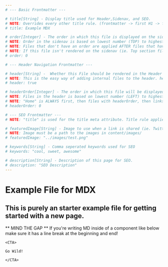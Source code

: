 ```yaml
---
# --- Basic Frontmatter --- 

# title[String] - Display title used for Header,Sidenav, and SEO. 
# NOTE: Overrides every other title rule. (frontmatter -> first H1 -> filename) 
# title: Example MDX 

# order[Integer] - The order in which this file is displayed on the sidenav.
# NOTE: Order in the sidenav is based on lowest number (TOP) to highest (BOTTOM).
# NOTE: Files that don't have an order are applied AFTER files that have order in alphabetical order.
# NOTE: If this file isn't rendered on the sidenav (ie. Top section files) this won't matter.
# order: 0

# --- Header Navigation Frontmatter ---

# header[String] -  Whether this File should be rendered in the Header Navigation.
# NOTE: This is the easy way of adding internal files to the header. header.mdx gets applied AFTER these.
# header: true

# headerOrder[Integer] - The order in which this file will be displayed on the header. 
# NOTE: Files in the header is based on lowest number (LEFT) to highest (RIGHT).
# NOTE: "Home" is ALWAYS first, then files with headerOrder, then links in header.mdx.
# headerOrder: 0

# --- SEO Frontmatter ---
# NOTE: "title" is used for the title meta attribute. Title rule applies.

# featuredImage[String] - Image to use when a link is shared (ie. Twitter/Facebook)
# NOTE: Image must be a path to the images in content/images/
# featuredImage: "../images/test.png"

# keywords[String] - Comma seperated keywords used for SEO
# keywords: "cool, sweet, awesome"

# description[String] - Description of this page for SEO.
# description: "SEO Description"
---
```


# Example File for MDX

## This is purely an starter example file for getting started with a new page. 


<CTA warning>

** MIND THE GAP **
If you're writing MD inside of a component like below make sure it has a line break at the beginning and end!

```md:title=example.mdx
<CTA>

Go Wild!

</CTA>
```

</CTA>
